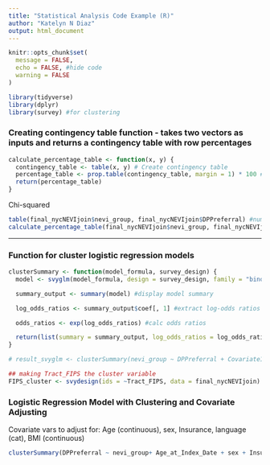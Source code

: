 ```yaml
---
title: "Statistical Analysis Code Example (R)"
author: "Katelyn N Diaz"
output: html_document
---
```


```r
knitr::opts_chunk$set(
  message = FALSE,
  echo = FALSE, #hide code
  warning = FALSE
)

library(tidyverse)
library(dplyr)
library(survey) #for clustering

```


### Creating contingency table function - takes two vectors as inputs and returns a contingency table with row percentages

```r
calculate_percentage_table <- function(x, y) {
  contingency_table <- table(x, y) # Create contingency table
  percentage_table <- prop.table(contingency_table, margin = 1) * 100 # Calculate row percentages
  return(percentage_table)
}
```

Chi-squared

```r
table(final_nycNEVIjoin$nevi_group, final_nycNEVIjoin$DPPreferral) #numerical 
calculate_percentage_table(final_nycNEVIjoin$nevi_group, final_nycNEVIjoin$DPPreferral) #percentage
```

----

### Function for cluster logistic regression models

```r
clusterSummary <- function(model_formula, survey_design) {
  model <- svyglm(model_formula, design = survey_design, family = "binomial") #fit logreg model using svyglm

  summary_output <- summary(model) #display model summary

  log_odds_ratios <- summary_output$coef[, 1] #extract log-odds ratios

  odds_ratios <- exp(log_odds_ratios) #calc odds ratios

  return(list(summary = summary_output, log_odds_ratios = log_odds_ratios, odds_ratios = odds_ratios)) #output: list of summary, log-odds, and odds ratios
}

# result_svyglm <- clusterSummary(nevi_group ~ DPPreferral + Covariate1 + Covariate2, FIPS_cluster) #clusterSummary() functionexample usage

## making Tract_FIPS the cluster variable
FIPS_cluster <- svydesign(ids = ~Tract_FIPS, data = final_nycNEVIjoin) 
```


### Logistic Regression Model with Clustering and Covariate Adjusting
Covariate vars to adjust for: Age (continuous), sex, Insurance, language (cat), BMI (continuous)

```r
clusterSummary(DPPreferral ~ nevi_group+ Age_at_Index_Date + sex + Insurance + langcat + BMI_round, FIPS_cluster)

```
